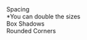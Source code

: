 

<Meta title="Introduction|Foundations/Global Design" />

<Preview>
  <Story name="Spacing">
    <StoryWrapper>
      <div className="global-design-title-container">
        <div className="title">Spacing</div>
        <div className="secondary">*You can double the sizes</div>
      </div>
      <div className="global-design-story-container global-design-spacing">
        <SpacingComponent title="XS" sizeInPx="4px" spacingClass="spacing-xs" />
        <SpacingComponent
          title="S"
          sizeInPx="8px"
          spacingClass="spacing-small"
        />
        <SpacingComponent
          title="MD"
          sizeInPx="16px"
          spacingClass="spacing-medium"
        />
        <SpacingComponent
          title="L"
          sizeInPx="24px"
          spacingClass="spacing-large"
        />
        <SpacingComponent
          title="XL"
          sizeInPx="32px"
          spacingClass="spacing-xl"
        />
        <SpacingComponent
          title="XXL"
          sizeInPx="48px"
          spacingClass="spacing-xxl"
        />
        <SpacingComponent
          title="XXXL"
          sizeInPx="64px"
          spacingClass="spacing-xxxl"
        />
      </div>
    </StoryWrapper>
  </Story>
</Preview>

<Preview>
  <Story name="Shadows">
      <StoryWrapper>
        <div className="global-design-title-container">
          <div className="title">Box Shadows</div>
      </div>
        <div className="global-design-story-container space-between">
            <GlobalSettingGeneralComponent title="Small Elements" bullets={["Forms", "Buttons", "Check boxes", "Selected mark", "Tooltips etc..."]} value=" 0 4px 8px -1px rgba(0, 0, 0, 0.2);">
                <BoxShadowComponent boxShadowClassName="box-shadow-small" number="2"/>
            </GlobalSettingGeneralComponent>
            <GlobalSettingGeneralComponent title="Medium Elements" bullets={["Dropdown", "Popovers", "Attention box", "Updates"]} value="0px 6px 20px -2px rgba(0, 0, 0, 0.2);">
                <BoxShadowComponent boxShadowClassName="box-shadow-medium" number="8"/>
            </GlobalSettingGeneralComponent>
            <GlobalSettingGeneralComponent title="Large Elements" bullets={["Popups"]} value="0px 15px 50px -10px rgba(0, 0, 0, 0.3);">
                <BoxShadowComponent boxShadowClassName="box-shadow-large" number="16"/>
            </GlobalSettingGeneralComponent>
        </div>
    </StoryWrapper>
  </Story>
</Preview>

<Preview>
  <Story name="Rounded Corners">
      <StoryWrapper>
        <div className="global-design-title-container">
          <div className="title">Rounded Corners</div>
      </div>
        <div className="global-design-story-container space-between">
            <GlobalSettingGeneralComponent title="Small Elements" bullets={["Forms", "Buttons", "Check boxes", "Selected mark", "Tooltips etc..."]} >
                <RoundedCornerComponent roundedCornerClassName="border-radius-small" number="4"/>
            </GlobalSettingGeneralComponent>
            <GlobalSettingGeneralComponent title="Medium Elements" bullets={["Dropdown", "Popovers", "Attention box", "Updates"]} >
                <RoundedCornerComponent roundedCornerClassName="border-radius-medium" number="8"/>
            </GlobalSettingGeneralComponent>
            <GlobalSettingGeneralComponent title="Large Elements" bullets={["Popups"]} >
                <RoundedCornerComponent roundedCornerClassName="border-radius-large" number="16"/>
            </GlobalSettingGeneralComponent>
        </div>
    </StoryWrapper>
  </Story>
</Preview>
